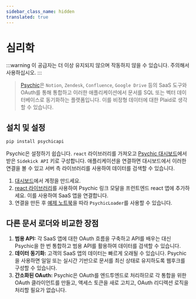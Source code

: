 ```yaml
---
sidebar_class_name: hidden
translated: true
---
```


# 심리학

:::warning
이 공급자는 더 이상 유지되지 않으며 작동하지 않을 수 있습니다. 주의해서 사용하십시오.
:::

>[Psychic](https://www.psychic.dev/)은 `Notion`, `Zendesk`, `Confluence`, `Google Drive` 등의 SaaS 도구와 OAuth를 통해 통합하고 이러한 애플리케이션에서 문서를 SQL 또는 벡터 데이터베이스로 동기화하는 플랫폼입니다. 이를 비정형 데이터에 대한 Plaid로 생각할 수 있습니다.

## 설치 및 설정

```bash
pip install psychicapi
```

Psychic은 설정하기 쉽습니다. `react` 라이브러리를 가져오고 [Psychic 대시보드](https://dashboard.psychic.dev/)에서 받은 `Sidekick API` 키로 구성합니다. 애플리케이션을 연결하면 대시보드에서 이러한 연결을 볼 수 있고 서버 측 라이브러리를 사용하여 데이터를 검색할 수 있습니다.

1. [대시보드](https://dashboard.psychic.dev/)에서 계정을 만드세요.
2. [react 라이브러리](https://docs.psychic.dev/sidekick-link)를 사용하여 Psychic 링크 모달을 프런트엔드 react 앱에 추가하세요. 이를 사용하여 SaaS 앱을 연결합니다.
3. 연결을 만든 후 [예제 노트북](/docs/integrations/document_loaders/psychic)을 따라 `PsychicLoader`를 사용할 수 있습니다.

## 다른 문서 로더와 비교한 장점

1.	**범용 API:** 각 SaaS 앱에 대한 OAuth 흐름을 구축하고 API를 배우는 대신 Psychic을 한 번 통합하고 범용 API를 활용하여 데이터를 검색할 수 있습니다.
2.	**데이터 동기화:** 고객의 SaaS 앱의 데이터는 빠르게 오래될 수 있습니다. Psychic을 사용하면 일일 또는 실시간 기반으로 문서를 최신 상태로 유지하도록 웹후크를 구성할 수 있습니다.
3.	**간소화된 OAuth:** Psychic은 OAuth를 엔드투엔드로 처리하므로 각 통합을 위한 OAuth 클라이언트를 만들고, 액세스 토큰을 새로 고치고, OAuth 리디렉션 로직을 처리할 필요가 없습니다.
